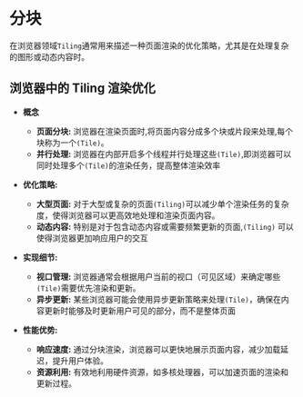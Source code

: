 # 分块

在浏览器领域`Tiling`通常用来描述一种页面渲染的优化策略，尤其是在处理复杂的图形或动态内容时。

## 浏览器中的 Tiling 渲染优化

- **概念**

  - **页面分块:** 浏览器在渲染页面时,将页面内容分成多个块或片段来处理,每个块称为一个`(Tile)`。
  - **并行处理:** 浏览器在内部开启多个线程并行处理这些`(Tile)`,即浏览器可以同时处理多个`(Tile)`的渲染任务，提高整体渲染效率

- **优化策略:**

  - **大型页面:** 对于大型或复杂的页面`(Tiling)`可以减少单个渲染任务的复杂度，使得浏览器可以更高效地处理和渲染页面内容。
  - **动态内容:** 特别是对于包含动态内容或需要频繁更新的页面,`(Tiling)` 可以使得浏览器更加响应用户的交互

- **实现细节:**

  - **视口管理:** 浏览器通常会根据用户当前的视口（可见区域）来确定哪些`(Tile)`需要优先渲染和更新。
  - **异步更新:** 某些浏览器可能会使用异步更新策略来处理`(Tile)`，确保在内容更新时能够及时更新用户可见的部分，而不是整体页面

- **性能优势:**

  - **响应速度:** 通过分块渲染，浏览器可以更快地展示页面内容，减少加载延迟，提升用户体验。
  - **资源利用:** 有效地利用硬件资源，如多核处理器，可以加速页面的渲染和更新过程。
